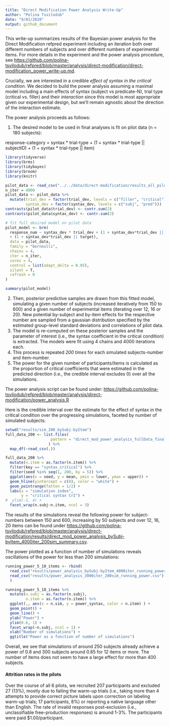 ```yaml
---
title: "Direct Modification Power Analysis Write-Up"
author: "Polina Tsvilodub"
date: "9/01/2020"
output: github_document
---
```


This write-up summarizes results of the Bayesian power analysis for the Direct Modification refpred experiment including an iteration both over different numbers of subjects and over different numbers of experimental items. 
For more details in the experiment and the power analysis procedure, see [https://github.com/polina-tsvilodub/refpred/blob/master/analysis/direct-modification/direct-modification_power_write-up.md](https://github.com/polina-tsvilodub/refpred/blob/master/analysis/direct-modification/direct-modification_power_write-up.md).

Crucially, we are interested in a credible *effect of syntax in the critical condition*.
We decided to build the power analysis assuming a maximal model including a main effects of syntax (subject vs predicate-N), trial type (critical vs. filler) and their *interaction* since this model is most appropriate given our experimental design, but we'll remain agnostic about the direction of the interaction estimate.

The power analysis proceeds as follows: 

1. The desired model to be used in final analyses is fit on pilot data (n = 180 subjects):

response-category = syntax * trial-type + (1 + syntax * trial-type || subjectID) + (1 + syntax * trial-type || item)

``` r
library(tidyverse)
library(brms)
library(tidybayes)
library(broom)
library(knitr)

pilot_data <- read_csv("../../data/direct-modification/results_all_pilots_tidy.csv")
n_iter = 4000
pilot_data <- pilot_data %>%
  mutate(trial_dev = factor(trial_dev, levels = c("filler", "critical")),
         syntax_dev = factor(syntax_dev, levels = c("subj", "pred")))
contrasts(pilot_data$trial_dev) <- contr.sum(2)
contrasts(pilot_data$syntax_dev) <- contr.sum(2)

# fit full desired model on pilot data
pilot_model <- brm(
  response_num ~ syntax_dev * trial_dev + (1 + syntax_dev*trial_dev || workerid)
  + (1 + syntax_dev*trial_dev || target),
  data = pilot_data,
  family = "bernoulli",
  chains = 4,
  iter = n_iter,
  cores = 4,
  control = list(adapt_delta = 0.95),
  silent = T,
  refresh = 0
)
```

``` r
summary(pilot_model)
```

2. Then, posterior predictive samples are drawn from this fitted model, simulating a given number of subjects (increased iteratively from 150 to 600) and a given number of experimental items (iterating over 12, 16 or 20). New potential by-subject and by-item effects for the respective number are sampled from a gaussian distribution specified by the estimated group-level standard deviations and correlations of pilot data.
3. The model is re-computed on these posterior samples and the parameter of interest (i.e., the syntax coefficient in the critical condition) is extracted. The models were fit using 4 chains and 4000 iterations each. 
4. This process is repeated *200 times* for each simulated subjects-number and item-number. 
5. The power for the given number of participants/items is calculated as the proportion of critical coefficients that were estimated in the predicted direction (i.e., the credible interval excludes 0) over all the simulations. 

The power analysis script can be found under: [https://github.com/polina-tsvilodub/refpred/blob/master/analysis/direct-modification/power_analysis.R](https://github.com/polina-tsvilodub/refpred/blob/master/analysis/direct-modification/power_analysis.R)

Here is the credible interval over the estimate for the effect of syntax in the critical condition over the progressing simulations, faceted by number of simulated subjects:

```r
setwd("results/sim_200_bySubj-byItem")
full_data_200 <- list.files(
                    pattern = "direct_mod_power_analysis_fullData_final*"
                   ) %>%
  map_df(~read_csv(.))

full_data_200 %>%
  mutate(n.item = as.factor(n.item)) %>%
  filter(key == "syntax_critical") %>%
  filter(seed %in% seq(1, 200, by = 5)) %>%
  ggplot(aes(x = seed, y = mean, ymin = lower, ymax = upper)) +
  geom_hline(yintercept = c(0), color = "white") +
  geom_pointrange(fatten = 1/2) +
  labs(x = "simulation index",
       y = "critical syntax CrI") +
#  ylim(-1, 4) +
  facet_wrap(n.subj~n.item, ncol = 3)
```


The results of the simulations reveal the following power for subject-numbers between 150 and 600, increasing by 50 subjects and over 12, 16, 20 items can be found under [https://github.com/polina-tsvilodub/refpred/blob/master/analysis/direct-modification/results/direct_mod_power_analysis_bySubj-byItem_4000iter_200sim_summary.csv](https://github.com/polina-tsvilodub/refpred/blob/master/analysis/direct-modification/results/direct_mod_power_analysis_bySubj-byItem_4000iter_200sim_summary.csv).

The power plotted as a function of number of simulations reveals oscillations of the power for less than 200 simulations:
``` r
running_power_5_10_items <- rbind(
  read_csv("results/power_analysis_bySubj-byItem_4000iter_running_power.csv"),
  read_csv("results/power_analysis_3000iter_200sim_running_power.csv") %>% mutate(n.item = 5)
  )

running_power_5_10_items %>%
  mutate(n.subj = as.factor(n.subj),
         n.item = as.factor(n.item)) %>%
  ggplot(., aes(x = n.sim, y = power_syntax, color = n.item) ) +
  geom_point() +
  geom_line() +
  ylab("Power") +
  ylim(0.6, 1) +
  facet_wrap(~n.subj, ncol = 1) +
  xlab("Number of simulations") +
  ggtitle("Power as a function of number of simulations")

```

Overall, we see that simulations of around 250 subjects already achieve a power of 0.8 and 300 subjects around 0.85 for 12 items or more. The number of items does not seem to have a large effect for more than 400 subjects.

#### Attrition rates in the pilots
Over the course of all 6 pilots, we recruited 207 participants and excluded 27 (13%), mostly due to failing the warm-up trials (i.e., taking more than 4 attempts to provide correct picture labels upon correction on labeling warm-up trials; 17 participants, 8%) or reporting a native language other than English. The rate of invalid responses post-exclusion (i.e., unclassifiable free-production responses) is around 1-3%. The participants were paid $1.00/participant. 